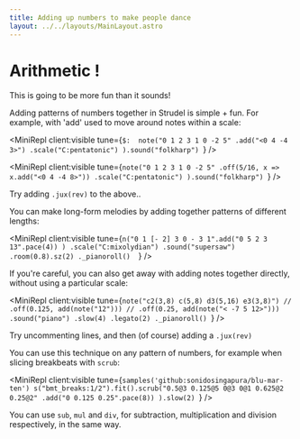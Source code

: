 ```yaml
---
title: Adding up numbers to make people dance
layout: ../../layouts/MainLayout.astro
---
```



# Arithmetic !

This is going to be more fun than it sounds!

Adding patterns of numbers together in Strudel is simple + fun. For example,
with 'add' used to move around notes within a scale:

<MiniRepl
  client:visible
  tune={`$: 
  note("0 1 2 3 1 0 -2 5"
       .add("<0 4 -4 3>")
       .scale("C:pentatonic")
      ).sound("folkharp")
`}
/>

<MiniRepl
  client:visible
  tune={`note("0 1 2 3 1 0 -2 5"
       .off(5/16, x => x.add("<0 4 -4 8>"))
       .scale("C:pentatonic")
      ).sound("folkharp")
      `}
/>

<Box>Try adding `.jux(rev)` to the above..</Box>

You can make long-form melodies by adding together patterns of different lengths:

<MiniRepl
  client:visible
  tune={`n("0 1 [- 2] 3 0 - 3 1".add("0 5 2 3 13".pace(4))
    )
  .scale("C:mixolydian")
  .sound("supersaw")
  .room(0.8).sz(2)
  ._pianoroll() 
  `}
/>

If you're careful, you can also get away with adding notes together directly, without using a particular scale:

<MiniRepl
  client:visible
  tune={`note("c2(3,8) c(5,8) d3(5,16) e3(3,8)")
    // .off(0.125, add(note("12")))
    // .off(0.25, add(note("< -7 5 12>")))
    .sound("piano")
    .slow(4)
    .legato(2)
    ._pianoroll()
      `}
/>

<Box>Try uncommenting lines, and then (of course) adding a `.jux(rev)`</Box>

You can use this technique on any pattern of numbers, for example when slicing breakbeats with `scrub`:

<MiniRepl
  client:visible
  tune={`samples('github:sonidosingapura/blu-mar-ten')
s("bmt_breaks:1/2").fit().scrub("0.5@3 0.125@5 0@3 0@1 0.625@2 0.25@2"
                                .add("0 0.125 0.25".pace(8))
                               ).slow(2)
`}
/>

You can use `sub`, `mul` and `div`, for subtraction, multiplication and division respectively, in the same way.
